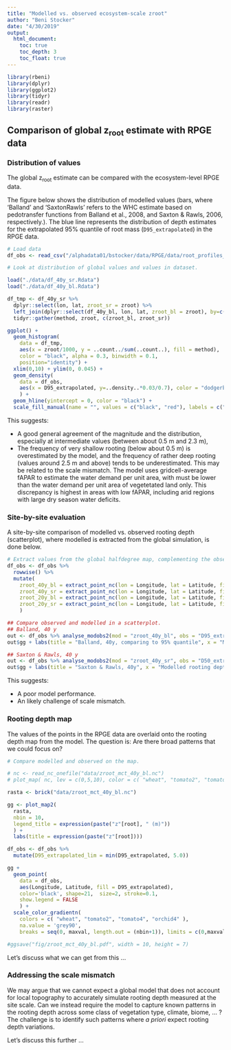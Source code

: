 ```yaml
---
title: "Modelled vs. observed ecosystem-scale zroot"
author: "Beni Stocker"
date: "4/30/2019"
output:
  html_document:
    toc: true
    toc_depth: 3
    toc_float: true
---
```


```r
library(rbeni)
library(dplyr)
library(ggplot2)
library(tidyr)
library(readr)
library(raster)
```

## Comparison of global z$_\text{root}$ estimate with RPGE data

### Distribution of values

The global z$_\text{root}$ estimate can be compared with the ecosystem-level RPGE data.

The figure below shows the distribution of modelled values (bars, where 'Balland' and 'SaxtonRawls' refers to the WHC estimate based on pedotransfer functions from Balland et al., 2008, and Saxton & Rawls, 2006, respectively.). The blue line represents the distribution of depth estimates for the extrapolated 95% quantile of root mass (`D95_extrapolated`) in the RPGE data.
```r
# Load data
df_obs <- read_csv("/alphadata01/bstocker/data/RPGE/data/root_profiles_D50D95.csv")

# Look at distribution of global values and values in dataset.

load("./data/df_40y_sr.Rdata")
load("./data/df_40y_bl.Rdata")

df_tmp <- df_40y_sr %>% 
  dplyr::select(lon, lat, zroot_sr = zroot) %>% 
  left_join(dplyr::select(df_40y_bl, lon, lat, zroot_bl = zroot), by=c("lon", "lat")) %>% 
  tidyr::gather(method, zroot, c(zroot_bl, zroot_sr))

ggplot() +
  geom_histogram(
    data = df_tmp,
    aes(x = zroot/1000, y = ..count../sum(..count..), fill = method), 
    color = "black", alpha = 0.3, binwidth = 0.1, 
    position="identity") +
  xlim(0,10) + ylim(0, 0.045) +
  geom_density(
    data = df_obs,
    aes(x = D95_extrapolated, y=..density..*0.03/0.7), color = "dodgerblue1", size = 1, show.legend = FALSE
    ) +
  geom_hline(yintercept = 0, color = "black") +  
  scale_fill_manual(name = "", values = c("black", "red"), labels = c("Balland", "SaxtonRawls"))
```

This suggests:

- A good general agreement of the magnitude and the distribution, especially at intermediate values (between about 0.5 m and 2.3 m),
- The frequency of very shallow rooting (below about 0.5 m) is overestimated by the model, and the frequency of rather deep rooting (values around 2.5 m and above) tends to be underestimated. This may be related to the scale mismatch. The model uses gridcell-average fAPAR to estimate the water demand per unit area, with must be lower than the water demand per unit area of vegetetated land only. This discrepancy is highest in areas with low fAPAR, including arid regions with large dry season water deficits. 


### Site-by-site evaluation

A site-by-site comparison of modelled vs. observed rooting depth (scatterplot), where modelled is extracted from the global simulation, is done below. 

```r
# Extract values from the global halfdegree map, complementing the observational data frame. 
df_obs <- df_obs %>% 
  rowwise() %>% 
  mutate( 
    zroot_40y_bl = extract_point_nc(lon = Longitude, lat = Latitude, filnam = "data/zroot_mct_40y_bl.nc", varnam = "grid_zroot_40y_bl"),
    zroot_40y_sr = extract_point_nc(lon = Longitude, lat = Latitude, filnam = "data/zroot_mct_40y_sr.nc", varnam = "grid_zroot_40y_sr"),
    zroot_20y_bl = extract_point_nc(lon = Longitude, lat = Latitude, filnam = "data/zroot_mct_20y_bl.nc", varnam = "grid_zroot_20y_bl"),
    zroot_20y_sr = extract_point_nc(lon = Longitude, lat = Latitude, filnam = "data/zroot_mct_20y_sr.nc", varnam = "grid_zroot_20y_sr")
    )

## Compare observed and modelled in a scatterplot.
## Balland, 40 y
out <- df_obs %>% analyse_modobs2(mod = "zroot_40y_bl", obs = "D95_extrapolated")
out$gg + labs(title = "Balland, 40y, comparing to 95% quantile", x = "Modelled rooting depth (m)", y = "Observed rooting depth (m)")

## Saxton & Rawls, 40 y
out <- df_obs %>% analyse_modobs2(mod = "zroot_40y_sr", obs = "D50_extrapolated")
out$gg + labs(title = "Saxton & Rawls, 40y", x = "Modelled rooting depth (m)", y = "Observed rooting depth (m)")
```

This suggests:

- A poor model performance.
- An likely challenge of scale mismatch.

### Rooting depth map

The values of the points in the RPGE data are overlaid onto the rooting depth map from the model. The question is: Are there broad patterns that we could focus on?

```r
# Compare modelled and observed on the map.

# nc <- read_nc_onefile("data/zroot_mct_40y_bl.nc")
# plot_map( nc, lev = c(0,5,10), color = c( "wheat", "tomato2", "tomato4", "darkorchid4" ), minval = 0, maxval = 10 )

rasta <- brick("data/zroot_mct_40y_bl.nc")

gg <- plot_map2(
  rasta,
  nbin = 10,
  legend_title = expression(paste("z"[root], " (m)"))
  ) +
  labs(title = expression(paste("z"[root])))

df_obs <- df_obs %>% 
  mutate(D95_extrapolated_lim = min(D95_extrapolated, 5.0))

gg + 
  geom_point(
    data = df_obs, 
    aes(Longitude, Latitude, fill = D95_extrapolated),
    color='black', shape=21,  size=2, stroke=0.1,
    show.legend = FALSE
    ) +
  scale_color_gradientn(
    colors = c( "wheat", "tomato2", "tomato4", "orchid4" ), 
    na.value = 'grey90',
    breaks = seq(0, maxval, length.out = (nbin+1)), limits = c(0,maxval), oob=scales::squish )

#ggsave("fig/zroot_mct_40y_bl.pdf", width = 10, height = 7)
```

Let's discuss what we can get from this ...

### Addressing the scale mismatch

We may argue that we cannot expect a global model that does not account for local topography to accurately simulate rooting depth measured at the site scale. Can we instead require the model to capture known patterns in the rooting depth across some class of vegetation type, climate, biome, ... ? The challenge is to identify such patterns where *a priori* expect rooting depth variations. 

Let's discuss this further ...

<!-- Distribution of values within Ahlstroem land classes. -->
<!-- ```{r} -->
<!-- df_anders <- nc_to_df( -->
<!--   "/alphadata01/bstocker/data/landclass_ahlstroem/semiarid_shrub_savannah.nc",  -->
<!--   varnam = "semidry shrub & savannah") %>%  -->
<!--   mutate( myvar = ifelse(is.nan(myvar), NA, myvar)) %>% -->
<!--   mutate( myvar = ifelse(!is.na(myvar), TRUE, FALSE)) %>%  -->
<!--   rename( semiarid_shrub_savannah = myvar ) %>% -->
<!--   left_join( -->
<!--     nc_to_df( -->
<!--       "/alphadata01/bstocker/data/landclass_ahlstroem/forest_extratropical.nc",  -->
<!--       varnam = "extra-tropical forest"), -->
<!--     by = c("lon", "lat") -->
<!--   ) %>%  -->
<!--   mutate( myvar = ifelse(is.nan(myvar), NA, myvar)) %>% -->
<!--   mutate( myvar = ifelse(!is.na(myvar), TRUE, FALSE)) %>%  -->
<!--   rename( forest_extratropical = myvar ) %>% -->
<!--   left_join( -->
<!--     nc_to_df( -->
<!--       "/alphadata01/bstocker/data/landclass_ahlstroem/forest_tropical.nc",  -->
<!--       varnam = "tropical forest"), -->
<!--     by = c("lon", "lat") -->
<!--   ) %>%  -->
<!--   mutate( myvar = ifelse(is.nan(myvar), NA, myvar)) %>% -->
<!--   mutate( myvar = ifelse(!is.na(myvar), TRUE, FALSE)) %>%  -->
<!--   rename( forest_tropical = myvar ) %>% -->
<!--   left_join( -->
<!--     nc_to_df( -->
<!--       "/alphadata01/bstocker/data/landclass_ahlstroem/grassland_crops.nc",  -->
<!--       varnam = "grasslands & crops"), -->
<!--     by = c("lon", "lat") -->
<!--   ) %>%  -->
<!--   mutate( myvar = ifelse(is.nan(myvar), NA, myvar)) %>% -->
<!--   mutate( myvar = ifelse(!is.na(myvar), TRUE, FALSE)) %>%  -->
<!--   rename( grassland_crops = myvar ) %>% -->
<!--   left_join( -->
<!--     nc_to_df( -->
<!--       "/alphadata01/bstocker/data/landclass_ahlstroem/sparse_veg.nc",  -->
<!--       varnam = "sparsely veg"), -->
<!--     by = c("lon", "lat") -->
<!--   ) %>%  -->
<!--   mutate( myvar = ifelse(is.nan(myvar), NA, myvar)) %>% -->
<!--   mutate( myvar = ifelse(!is.na(myvar), TRUE, FALSE)) %>%  -->
<!--   rename( sparse_veg = myvar ) %>% -->
<!--   left_join( -->
<!--     nc_to_df( -->
<!--       "/alphadata01/bstocker/data/landclass_ahlstroem/tundra_cool_shrub.nc",  -->
<!--       varnam = "tundra & cool shrub"), -->
<!--     by = c("lon", "lat") -->
<!--   ) %>%  -->
<!--   mutate( myvar = ifelse(is.nan(myvar), NA, myvar)) %>% -->
<!--   mutate( myvar = ifelse(!is.na(myvar), TRUE, FALSE)) %>% -->
<!--   rename( tundra_cool_shrub = myvar ) %>%  -->
<!--   tidyr::gather( -->
<!--     landclass,  -->
<!--     value,  -->
<!--     c(semiarid_shrub_savannah, forest_extratropical, forest_tropical, grassland_crops, sparse_veg, tundra_cool_shrub)) %>%  -->
<!--   dplyr::filter(value) %>%  -->
<!--   dplyr::select(-value) -->

<!-- df_tmp <- df_tmp %>%  -->
<!--   left_join(df_anders, by=c("lon", "lat")) -->

<!-- ggplot() + -->
<!--   geom_histogram( -->
<!--     data = dplyr::filter(df_tmp, landclass == "semiarid_shrub_savannah"), -->
<!--     aes(x = zroot/1000, y = ..count../sum(..count..), fill = method),  -->
<!--     color = "black", alpha = 0.3, binwidth = 0.1,  -->
<!--     position="identity") + -->
<!--   xlim(0,10) + ylim(0, 0.08) + -->

<!-- ggplot() + -->
<!--   geom_density( -->
<!--     data = df_obs, -->
<!--     aes(x = D95_extrapolated, y=..density..), color = "dodgerblue1", size = 1, show.legend = FALSE -->
<!--     ) + -->
<!--   geom_hline(yintercept = 0, color = "black") +   -->
<!--   scale_fill_manual(name = "", values = c("black", "red"), labels = c("Balland", "SaxtonRawls")) -->
<!-- ``` -->